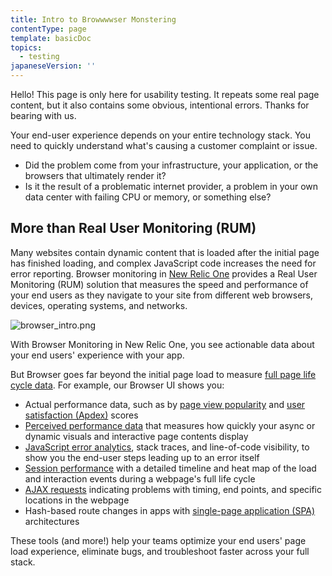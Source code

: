 ```yaml
---
title: Intro to Browwwwser Monstering
contentType: page
template: basicDoc
topics:
  - testing
japaneseVersion: ''
---
```


<Callout variant="important">

Hello! This page is only here for usability testing. It repeats some real page content, but it also contains some obvious, intentional errors. Thanks for bearing with us.

</Callout>

Your end-user experience depends on your entire technology stack. You need to quickly understand what's causing a customer complaint or issue.

- Did the problem come from your infrastructure, your application, or the browsers that ultimately render it?
- Is it the result of a problematic internet provider, a problem in your own data center with failing CPU or memory, or something else?

## More than Real User Monitoring (RUM)

Many websites contain dynamic content that is loaded after the initial page has finished loading, and complex JavaScript code increases the need for error reporting. Browser monitoring in [New Relic One](/docs/new-relic-one/use-new-relic-one/get-started/introduction-new-relic-one) provides a Real User Monitoring (RUM) solution that measures the speed and performance of your end users as they navigate to your site from different web browsers, devices, operating systems, and networks.

![browser_intro.png](./images/browser_intro_0.png 'browser_intro.png')

With Browser Monitoring in New Relic One, you see actionable data about your end users' experience with your app.

But Browser goes far beyond the initial page load to measure [full page life cycle data](/docs/browser/new-relic-browser/page-load-timing-resources/page-load-timing-process). For example, our Browser UI shows you:

- Actual performance data, such as by [page view popularity](/docs/browser/new-relic-browser/additional-standard-features/page-views-insights-your-sites-popularity) and [user satisfaction (Apdex)](/docs/apm/new-relic-apm/apdex/apdex-measuring-user-satisfaction) scores
- [Perceived performance data](#pageviewtiming) that measures how quickly your async or dynamic visuals and interactive page contents display
- [JavaScript error analytics](/docs/browser/new-relic-browser/browser-pro-features/js-errors-dashboard-examining-errors-over-time), stack traces, and line-of-code visibility, to show you the end-user steps leading up to an error itself
- [Session performance](/docs/browser/new-relic-browser/browser-pro-features/session-traces-exploring-webpages-life-cycle) with a detailed timeline and heat map of the load and interaction events during a webpage's full life cycle
- [AJAX requests](/docs/browser/new-relic-browser/browser-pro-features/ajax-dashboard-identifying-time-consuming-calls) indicating problems with timing, end points, and specific locations in the webpage
- Hash-based route changes in apps with [single-page application (SPA)](#spa) architectures

These tools (and more!) help your teams optimize your end users' page load experience, eliminate bugs, and troubleshoot faster across your full stack.
